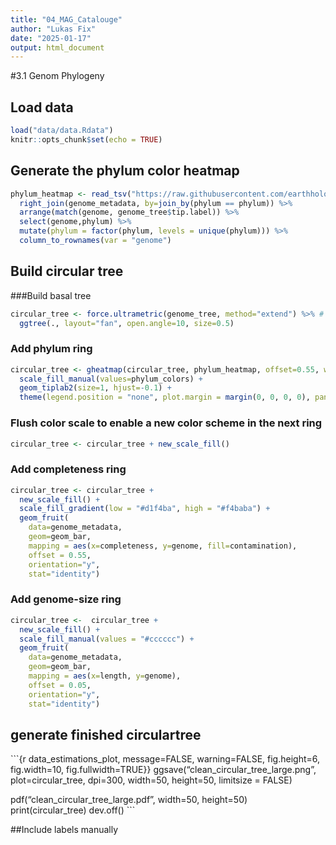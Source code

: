 ```yaml
---
title: "04_MAG_Catalouge"
author: "Lukas Fix"
date: "2025-01-17"
output: html_document
---
```

#3.1 Genom Phylogeny

## Load data

```r
load("data/data.Rdata")
knitr::opts_chunk$set(echo = TRUE)
```

## Generate the phylum color heatmap

```r
phylum_heatmap <- read_tsv("https://raw.githubusercontent.com/earthhologenome/EHI_taxonomy_colour/main/ehi_phylum_colors.tsv") %>%
  right_join(genome_metadata, by=join_by(phylum == phylum)) %>%
  arrange(match(genome, genome_tree$tip.label)) %>%
  select(genome,phylum) %>%
  mutate(phylum = factor(phylum, levels = unique(phylum))) %>%
  column_to_rownames(var = "genome")
```
## Build circular tree

###Build basal tree
```r
circular_tree <- force.ultrametric(genome_tree, method="extend") %>% # extend to ultrametric for the sake of visualisation
  ggtree(., layout="fan", open.angle=10, size=0.5)
```

### Add phylum ring

```r
circular_tree <- gheatmap(circular_tree, phylum_heatmap, offset=0.55, width=0.1, colnames=FALSE) +
  scale_fill_manual(values=phylum_colors) +
  geom_tiplab2(size=1, hjust=-0.1) +
  theme(legend.position = "none", plot.margin = margin(0, 0, 0, 0), panel.margin = margin(0, 0, 0, 0))
```

### Flush color scale to enable a new color scheme in the next ring

```r
circular_tree <- circular_tree + new_scale_fill()
```

### Add completeness ring

```r
circular_tree <- circular_tree +
  new_scale_fill() +
  scale_fill_gradient(low = "#d1f4ba", high = "#f4baba") +
  geom_fruit(
    data=genome_metadata,
    geom=geom_bar,
    mapping = aes(x=completeness, y=genome, fill=contamination),
    offset = 0.55,
    orientation="y",
    stat="identity")
```

### Add genome-size ring

```r
circular_tree <-  circular_tree +
  new_scale_fill() +
  scale_fill_manual(values = "#cccccc") +
  geom_fruit(
    data=genome_metadata,
    geom=geom_bar,
    mapping = aes(x=length, y=genome),
    offset = 0.05,
    orientation="y",
    stat="identity")
```

## generate finished circulartree
```{r data_estimations_plot, message=FALSE, warning=FALSE, fig.height=6, fig.width=10, fig.fullwidth=TRUE}}
ggsave("clean_circular_tree_large.png", plot=circular_tree, dpi=300, width=50, height=50, limitsize = FALSE)

pdf("clean_circular_tree_large.pdf", width=50, height=50)
print(circular_tree)
dev.off()
```

##Include labels manually